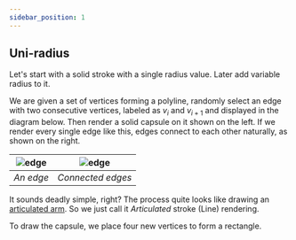 ```yaml
---
sidebar_position: 1
---
```



## Uni-radius

Let's start with a solid stroke with a single radius value.
Later add variable radius to it.

<VanillaStroke />

We are given a set of vertices forming a polyline, randomly select an edge with two consecutive vertices,
labeled as $v_i$ and $v_{i+1}$ and displayed in the diagram below.
Then render a solid capsule on it shown on the left.
If we render every single edge like this, edges connect to each other naturally, as shown on the right.

| ![edge](./uni-edge.png) | ![edge](./uni-connect.png) |
| :---------------------: | :------------------------: |
|        _An edge_        |     _Connected edges_      |

It sounds deadly simple, right?
The process quite looks like drawing an [articulated arm](https://www.google.com/search?q=articulated+arm+2D+diagram&tbm=isch).
So we just call it _Articulated_ stroke (Line) rendering.

To draw the capsule, we place four new vertices to form a rectangle.
